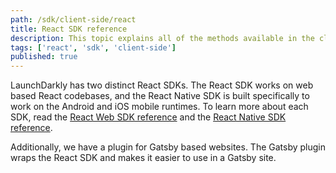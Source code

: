 ```yaml
---
path: /sdk/client-side/react
title: React SDK reference
description: This topic explains all of the methods available in the client-side React SDK, with detail about how they work.
tags: ['react', 'sdk', 'client-side']
published: true
---
```

LaunchDarkly has two distinct React SDKs. The React SDK works on web based React codebases, and the React Native SDK is built specifically to work on the Android and iOS mobile runtimes. To learn more about each SDK, read the [React Web SDK reference](/sdk/client-side/react/react-web) and the [React Native SDK reference](/sdk/client-side/react/react-native).

Additionally, we have a plugin for Gatsby based websites. The Gatsby plugin wraps the React SDK and makes it easier to use in a Gatsby site.

<ReactSdks />
